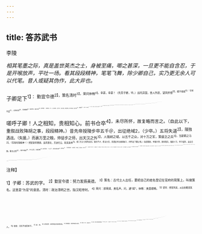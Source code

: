 ```yaml
---
---
---
```

title: 答苏武书
---



李陵

*相其笔墨之际，真是盖世英杰之士，身被至痛，唧之甚深，一旦更不能自含忍，于是开喉放声，平吐一场。看其段段精神，笔笔飞舞，除少卿自己，实乃更无余人可以代笔。昔人或疑其伪作，此大非也。*

子卿足下<sup>1】：
勤宜令德<sup>2】，策名清时<sup>3】，荣问休畅<sup>4】，幸甚，幸甚！（先劳子卿，毕。）远托异国，昔人所悲，望风怀想<sup>5】，能不依依<sup>6】！昔者不遗<sup>7】，远辱还答<sup>8】，慰诲勤勤<sup>9】，有逾骨肉。陵虽不敏<sup>10】，能不慨然！（次谢遗书，半。）
自从初降，以至今日，身之穷困，独坐愁苦。终日无睹，但见异类<sup>11】。韦構毳幕<sup>12】，以御风雨；膻肉酪浆<sup>13】，以充饥渴。举目言笑，谁与为欢？胡地玄冰<sup>14】，边土惨裂<sup>15】，但闻悲风萧条之声。凉秋九月，塞外草衰<sup>16】，夜不能寐，侧耳远听，胡笳互动<sup>17】，牧马悲鸣，吟啸成群，边声四起。晨坐听之，不觉泪下。嗟乎子卿！陵独何心，能不悲哉！（次写自初降至今日，最况之惨。）
与子别后，益复无聊。上念老母，临年被戮<sup>18】，妻子无事，并为鲸鲵<sup>19】。身负国恩，为世所悲。子归受荣，我留受辱，命也如何！身出礼义之乡，而人无知之俗；违弃君亲之恩，长为蛮夷之城。伤已！令先君之嗣<sup>20】，更成戎狄之族，又自悲矣！（次写无数冤毒在心）。功大罪小，不蒙明察，孤负陵心区区之意<sup>20】。每一念至，忽然忘生。陵不难刺心以自明，刎颈以见志，顾国家于我已矣<sup>2】，杀身无益，适足增羞，故每攘臂忍辱<sup>2】，辄复苟活<sup>20】。（次明不自引决之故。）左右之人，见陵如此，以为不人耳之欢，来相劝勉。异方之乐，只令人悲，增忉怛耳！（次写忽忽之状，非人所得解为。）

嗟呼子卿！人之相知，贵相知心。前书仓卒<sup>4】，未尽所怀，故复略而言之。（自此以下，重叙战败降胡之事，段段精神。）昔先帝授陵步卒五千＠，出征绝域2，（少卒。）五将失道<sup>2】，陵独遇战。（失援。）而裹万里之粮，帅徒步之师，出天汉之外<sup>3】，人强胡之域，以五千之众，对十万之军，策疲乏之兵<sup>3】，当新羁之马<sup>2】。（写得何等精神！）然犹斩将搴旗，追奔逐北，灭迹扫尘，斩其枭帅<sup>3】，使三军之士视死如归。陵也不才，希当大任，意谓此时功难堪矣3。（特作此飞舞之笔。）匈奴既败，举国兴师，更练精兵，强逾十万，单于临阵，亲自合围。客主之形<sup>5】，既不相如<sup>5】，步马之势，又甚悬绝<sup>3】。疲兵再战，一以当千，然犹扶乘创痛<sup>3】，决命争首<sup>4】。（写得何等精神！）死伤积野，余不满百，而皆扶病，不任干戈<sup>10】。（段段特作此飞舞之笔。）然陵振臂一呼，创病皆起，举刃指虏，胡马奔走。兵尽矢穷，人无尺铁，犹复徒首奋呼，争为先登。当此时也，天地为陵震怒，战士为陵饮血<sup>4】。单于谓陵不可复得，便欲引还<sup>12】。（写得何等精神！）而贼臣教之，遂便复战，故陵不免耳。（叙败，皆是飞舞之笔。）昔高皇帝以三十万众，困于平城<sup>4】。当此之时，猛将如云，谋臣如雨，然犹七日不食，仅乃得免。况当陵者，岂易为力哉<sup>15】？（引高帝，正是自写，精神之极。）而执事者云云，苟怨陵以不死<sup>15】。然陵不死。罪也。（随手曲折。）子卿视陵，岂偷生之士而惜死之人哉？（最精神之笔。）宁有背君亲，捐妻子4，而反为利者乎<sup>18】？（最精神之笔。）然陵不死，有所为也。故欲如前书之言，报恩于国主耳。诚以虚死不如立节<sup>19】，灭名不如报德也。（写得何等精神！）昔范蠡不殉会稽之耻0，曹沫不死三败之辱5，卒复勾践之仇，报鲁国之羞。区区之心窃慕此耳。何图志未立而怨已成，计未从而骨肉受刑，此陵所以仰天椎心而泣血也<sup>3】。（写得何等精神！）
足下又云：“汉与功臣不薄。”子为汉臣，安得不云尔乎<sup>14】？（随手曲折。）昔萧、樊囚挚<sup>5】，（萧何，樊哙。）韩、彭殖醢<sup>3】，（韩信、彭越。）晁错受戮，周、魏见事<sup>3】；（周勃、魏其。）其余佐命立功之士<sup>5】，贾谊、亚夫之徒＠，皆信命世之才6D，抱将相之具6。而受小人之谗，并受祸败之辱，卒使怀才受谤，能不得展。彼二子之遐举<sup>3】，谁不为之痛心哉！（笔笔
作之舞之势。）陵先将军6，功略盖天地，义勇冠三军，徒失贵臣之意的<sup>64】，刭身绝域之表的。此功臣义士，所以负戟而长叹者也！何谓不薄哉？（上泛举诸臣，此又忽入李广，笔笔作飞舞之势。）且足下昔以单车之使<sup>17】，适万乘之虏，遭时不遇6，至于伏剑不顾，流离辛苦，几死朔北之野6。丁年奉使<sup>20】，皓首而归，老母终堂，生妻去帷<sup>7】。此天下所希闻，古今所未有也。（随手曲折。）蛮貊之人，尚犹嘉子之节，况为天下之主乎<sup>13】？（随手曲折。）陵谓足下当享茅土之荐<sup>14】，受千乘之赏。（随手曲折。）闻子之归，赐不过二百万，位不过典属国<sup>18】，无尺土之封加子之勤。而妨功害能之臣，尽为万户侯；亲戚贪佞之类，悉为廊庙宰<sup>7】。（又另添二语。）子尚如此，陵复何望哉？（此又忽入子卿自己，笔笔作飞舞之势。）且汉厚诛陵以不死<sup>18】，薄赏子以守节，欲使远听之臣，望风驰命，此实难矣。所以每顾而不悔者也的。（何等精神！）陵虽孤恩，汉亦负德<sup>20】。（八字，何等精神！）昔人有言：“虽忠不烈<sup>8】，视死如归。”陵诚能安，而主岂复能眷眷乎8？男儿生以不成名，死则葬蛮夷中，谁复能屈身稽颡8，还向北阙，做刀笔之吏，弄其文墨耶？（何等精神！笔笔飞舞而起。）愿足下勿复望陵。
嗟乎子卿！夫复何言！相去万里，人绝路殊<sup>8】，生为别世之人，死为异域之鬼，长与足下，生死辞矣。（何等精神！）幸谢故人8，勉事圣君。（故人，谓在朝诸臣，如任立政、霍光、上官桀等。）足下胤子无恙，勿以为念，（武在匈奴，娶胡妇，生子，名通国。）努力自爱。时因北风，复惠德音<sup>20】。（望后书也。）李陵顿首。

<sup>注释】

<sup>1】子郷：苏武的字。
<sup>2】勤宣令德：努力发扬美德。
<sup>3】策名：古代士人出任，要把自己的姓名登记在官府的简策上，叫做策名。这里是“为官”的意思。清时：政治清明之世。指汉昭帝时。
<sup>4】荣问：即荣闻，美名声。问，通“闻”。休畅：美善顺畅。
<sup>5】望风：想望风采，从远处瞻望其人。
<sup>6】依依：恋恋不舍的样子。
<sup>7】遗：弃。
<sup>8】远辱还答：承蒙您遥远地给我回信。
<sup>9】慰诲勤勤：安慰教诲殷切诚恳。
<sup>10】不敏：不才，自谦之词。
<sup>11】异类：旧时对少数民族的蔑称。
<sup>12】韦辚（gōu沟）：皮袖套。毳（cuì翠）幕：毡帐。
<sup>13】膻（chān扇）：羊臊味。酪浆：牲畜的乳汁。
<sup>14】玄冰：厚冰。因冰厚，色似玄，故叫玄冰。
<sup>15】惨裂：指土地因极寒干燥面裂开。
<sup>16】塞外：指长城以外。
<sup>17】胡笳：胡人吹奏的管乐器。汉时流行于塞外和西域一带的少数民族问。
<sup>18】临年：垂老之年。
<sup>19】觫鲵（ní尼）：谓身被诛戮者。
<sup>20】嗣：后代。
<sup>21】孤负：即辜负。区区：诚挚的样子。
<sup>22】顾：但是。于我已矣：对于我恩义已绝了。
<sup>23】攘臂：捋袖伸臂，表示发怒。
<sup>24】辄：即、就。
<sup>25】忉怛（dāodá刀达）：哀伤。
<sup>26】仓卒：同“仓猝”，急遽。
<sup>27】先帝：指汉武帝。
<sup>28】绝域：极远的地方。当时指匈奴。
<sup>29】失道：迷失道路。
<sup>30】天汉：犹大汉，这是对汉王朝的美称。天汉之外，即在汉王朝统治区以外，言出师之远。
<sup>31】策：鞭策，犹言指挥。
<sup>32】新羁之马：刚套上马络头的马，不驯顺。以此比喻匈奴士卒的桀骜凶悍。
<sup>33】枭帅：勇将。
<sup>34】难堪：难以胜任。
<sup>35】客主之形：指李陵和匈奴双方的形势。
<sup>36】相如：犹相当。
<sup>37】悬绝：相差极远。
<sup>38】扶乘：支持。
<sup>39】争首：争先。
<sup>40】干戈：指兵器。
<sup>41】饮血：血泪入口，犹如饮泣。
<sup>42】引还：退回。
<sup>43】贼臣：指李陵的军侯管敢因受罚，亡入匈奴。当匈奴与李陵战至塞，恐汉有伏兵，欲退兵。管敢说汉无伏兵，因此匈奴大举进兵，俘虏了李陵。
<sup>44】平城：县名，在今山西大同市东。汉高祖为讨伐与匈奴勾结的韩王信，至平城，被围七日，用陈平计始得免。
<sup>45】岂易为力哉：难道容易出力挽回败局吗？
<sup>46】苟：随便。
<sup>47】捐：弃。
<sup>48】反为利者乎：反而认为对自己有好处的人吗？
<sup>49】虚死：白白地死。
<sup>50】范蠡：春秋时越国大夫。当吴王夫差攻破越国，范蠡没有因越王退保会稽而殉职，而是随越王勾践去吴臣服于吴王，后用计灭了吴国。此言李陵欲像范蠡一样。
<sup>51】曹沫：春秋时鲁国勇士，鲁庄公时为鲁将，与齐三战三败，使鲁国失去不少土地。后随鲁庄公与齐桓公盟于柯时，曹沫执匕首挟持齐桓公，索还了鲁国的失地。
<sup>52】图：意料。
<sup>53】椎（chuí垂）：捶击。
<sup>54】云尔乎：这样说吧。
<sup>55】萧、樊囚挚：事指相国萧何曾劝汉高祖开放上林苑禁地，让百姓耕种，因而被捕入狱。樊哙因被人诬告与吕后结党，谋杀赵王如意（戚夫人子）为高祖逮捕。囚禁：拘禁。
<sup>56】葅醯（zǔhǎi租海）：把人杀死后剁成肉酱。
<sup>57】晁错受戮：事指晁错主张削藩，以巩固中央王朝。吴王刘濞纠集七个诸侯国，以“请诛晁错，以清君侧”为名，发动叛乱。汉景帝听了袁盎之谮，杀了晁错。
<sup>58】周、魏见辜：事指周勃被人诬告谋反，被捕入狱，后得薄太后援救，才被释。魏其侯窦婴，因救灌夫，得罪丞相田蚡，被杀。
<sup>59】佐命：指帝王的辅佐之臣。
<sup>60】贾谊：西汉政论家和文学家。二十岁时就被汉文帝召为博士，参加朝廷议事，对答详尽，显示了他的政治才能，文帝破格重用他为太中大夫。他提出许多改革政治的建议，遭到周勃、灌婴等人的反对和攻击，说他“年少初学，专欲擅权，纷乱诸事”。被贬为长沙王太傅，后为梁怀王太傅，抑郁而死。亚夫：即周亚夫，西汉名将，官至太尉、丞相。因与梁孝王有隙，孝王每朝，常言其短。亚夫谢病免相，后因其子私买御物，被捕入狱，绝食而死。
<sup>61】命世：著名于当世。
<sup>62】具：才能。
<sup>63】遐举：指功业。一说远行，亦可通。
<sup>64】先将军：指李陵的已故祖父李广。量帝、武帝时他任陇西和右北平等郡守，匈奴不敢犯边，并称他为“飞将军”。他先后与匈奴七十余战，屡有战功，但未封侯。后随大将军卫青征讨匈奴，因行军迷路，受责自杀。
<sup>65】贵臣：指大将军卫青。
<sup>66】刭：用刀割脖子。表：外。
<sup>67】单车之使：一辆车子的使者，极言随从之少。
<sup>68】不遇：言不得志。
<sup>69】朔北：北方，指匈奴地域。
<sup>70】丁年：丁壮之年。
<sup>71】皓首：白头。
<sup>72】去帷：指改嫁。
<sup>73】天下之主：指天子。此指汉昭帝。
<sup>74】茅土之荐：指受封为王侯。古时天子分封诸侯时，用五色土建成社祭的坛，按封地所在方向，取坛上一色土，用茅包之，称为茅土，给受封者在封国内立社。
<sup>75】千乘：指千乘之国，即诸侯国。
<sup>76】典属国：掌管少数民族事务的官，秩二千石。
<sup>77】廊庙宰：指朝廷高官。廓庙：廊，殿四周的廊。庙，太庙。都是古代帝王和大臣用以议论政事的地方，故后称朝廷为廊庙。宰：辅佐国君统治国家的最高官吏。
<sup>78】以不死：因不能死节。
<sup>79】顾：回想。
<sup>80】汉亦负德：指诛杀陵母。
<sup>81】烈：壮烈。指死节。
<sup>82】诚能安：如果确实能安于死事。
<sup>83】眷眷：依恋、怀念。
<sup>84】稽颡（sǒng嗓）：下拜时以额触地，表示极度悲痛。这里表示请罪。
<sup>85】北阙：古代官殿北面的门楼。是大臣等候朝见或上书奏事的地方。这里指代朝廷。
<sup>86】殊：断绝。
<sup>87】辞：告别。
<sup>88】幸：希望。
<sup>89】胤（yìn印）子：嗣子。胤：后代。
<sup>90】德音：善言。
